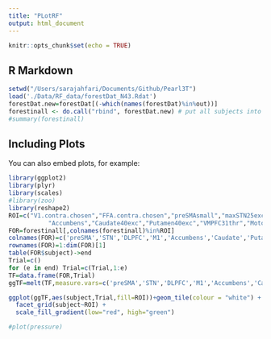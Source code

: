 ```yaml
---
title: "PLotRF"
output: html_document
---
```


```r
knitr::opts_chunk$set(echo = TRUE)
```

## R Markdown



```r
setwd("/Users/sarajahfari/Documents/Github/Pearl3T")
load('./Data/RF_data/forestDat_N43.Rdat')
forestDat.new=forestDat[(-which(names(forestDat)%in%out))]
forestinall <- do.call("rbind", forestDat.new) # put all subjects into one list
#summary(forestinall)
```

## Including Plots

You can also embed plots, for example:

```r
library(ggplot2)
library(plyr)
library(scales)
#library(zoo)
library(reshape2)
ROI=c("V1.contra.chosen","FFA.contra.chosen","preSMAsmall","maxSTN25exc","DLPFCposterior",
           "Accumbens","Caudate40exc","Putamen40exc","VMPFC31thr","MotorBA4",'subject_id')
FOR=forestinall[,colnames(forestinall)%in%ROI]
colnames(FOR)=c('preSMA','STN','DLPFC','M1','Accumbens','Caudate','Putamen','vmPFC','FFA','V1','subject')
rownames(FOR)=1:dim(FOR)[1]
table(FOR$subject)->end
Trial=c()
for (e in end) Trial=c(Trial,1:e)
TF=data.frame(FOR,Trial)
ggTF=melt(TF,measure.vars=c('preSMA','STN','DLPFC','M1','Accumbens','Caudate','Putamen','vmPFC','FFA','V1'),value.name = 'ROI')

ggplot(ggTF,aes(subject,Trial,fill=ROI))+geom_tile(colour = "white") + 
  facet_grid(subject~ROI) + 
  scale_fill_gradient(low="red", high="green")

#plot(pressure)
```

